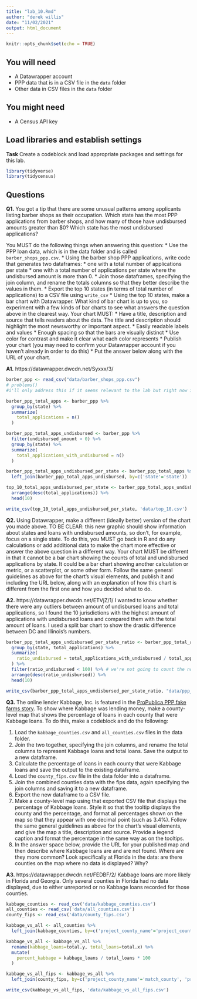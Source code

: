 ```yaml
---
title: "lab_10.Rmd"
author: "derek willis"
date: "11/02/2021"
output: html_document
---
```


```r
knitr::opts_chunk$set(echo = TRUE)
```

## You will need

* A Datawrapper account
* PPP data that is in a CSV file in the `data` folder
* Other data in CSV files in the `data` folder

## You might need

* A Census API key

## Load libraries and establish settings

**Task** Create a codeblock and load appropriate packages and settings for this lab.

```r
library(tidyverse)
library(tidycensus)
```

## Questions

**Q1.** You got a tip that there are some unusual patterns among applicants listing barber shops as their occupation. Which state has the most PPP applications from barber shops, and how many of those have undisbursed amounts greater than $0? Which state has the most undisbursed applications?

You MUST do the following things when answering this question:
* Use the PPP loan data, which is in the data folder and is called `barber_shops_ppp.csv`.
* Using the barber shop PPP applications, write code that generates two dataframes:
  * one with a total number of applications per state
  * one with a total number of applications per state where the undisbursed amount is more than 0.
* Join those dataframes, specifying the join column, and rename the totals columns so that they better describe the values in them.
* Export the top 10 states (in terms of total number of applications) to a CSV file using `write_csv`
* Using the top 10 states, make a bar chart with Datawrapper. What kind of bar chart is up to you, so experiment with a few kinds of bar charts to see what answers the question above in the clearest way. Your chart MUST:
  * Have a title, description and source that tells readers about the data. The title and description should highlight the most newsworthy or important aspect.
  * Easily readable labels and values
  * Enough spacing so that the bars are visually distinct
  * Use color for contrast and make it clear what each color represents
* Publish your chart (you may need to confirm your Datawrapper account if you haven't already in order to do this)
* Put the answer below along with the URL of your chart.

**A1.** https://datawrapper.dwcdn.net/Syxxx/3/

```r
barber_ppp <- read_csv("data/barber_shops_ppp.csv")
# problems()
#i'll only address this if it seems relevant to the lab but right now i don't think it does.

barber_ppp_total_apps <- barber_ppp %>% 
  group_by(state) %>% 
  summarize(
    total_applications = n()
  )

barber_ppp_total_apps_undisbursed <- barber_ppp %>% 
  filter(undisbursed_amount > 0) %>% 
  group_by(state) %>% 
  summarize(
    total_applications_with_undisbursed = n()
  )

barber_ppp_total_apps_undisbursed_per_state <- barber_ppp_total_apps %>%
  left_join(barber_ppp_total_apps_undisbursed, by=c('state'='state'))

top_10_total_apps_undisbursed_per_state <- barber_ppp_total_apps_undisbursed_per_state %>% 
  arrange(desc(total_applications)) %>% 
  head(10)

write_csv(top_10_total_apps_undisbursed_per_state, 'data/top_10.csv')

```

**Q2.** Using Datawrapper, make a different (ideally better) version of the chart you made above. TO BE CLEAR: this new graphic should show information about states and loans with undisbursed amounts, so don't, for example, focus on a single state. To do this, you MUST go back in R and do any calculations or add additional data to make the chart more effective or answer the above question in a different way. Your chart MUST be different in that it cannot be a bar chart showing the counts of total and undisbursed applications by state. It could be a bar chart showing another calculation or metric, or a scatterplot, or some other form. Follow the same general guidelines as above for the chart's visual elements, and publish it and including the URL below, along with an explanation of how this chart is different from the first one and how you decided what to do.

**A2.** https://datawrapper.dwcdn.net/ETVjZ/1/
I wanted to know whether there were any outliers between amount of undisbursed loans and total applications, so I found the 10 jurisdictions with the highest amount of applications with undisbursed loans and compared them with the total amount of loans. I used a split bar chart to show the drastic difference between DC and Illinois's numbers.

```r
barber_ppp_total_apps_undisbursed_per_state_ratio <- barber_ppp_total_apps_undisbursed_per_state %>% 
  group_by(state, total_applications) %>% 
  summarize(
    ratio_undisbursed = total_applications_with_undisbursed / total_applications * 100
  ) %>% 
  filter(ratio_undisbursed < 100) %>% # we're not going to count the northern mariana islands
  arrange(desc(ratio_undisbursed)) %>% 
  head(10)

write_csv(barber_ppp_total_apps_undisbursed_per_state_ratio, "data/ppp_ratio.csv")

```

**Q3.** The online lender Kabbage, Inc. is featured in the [ProPublica PPP fake farms story](https://www.propublica.org/article/ppp-farms). To show where Kabbage was lending money, make a county-level map that shows the percentage of loans in each county that were Kabbage loans. To do this, make a codeblock and do the following:

1. Load the `kabbage_counties.csv` and `all_counties.csv` files in the data folder.
2. Join the two together, specifying the join columns, and rename the total columns to represent Kabbage loans and total loans. Save the output to a new dataframe.
3. Calculate the percentage of loans in each county that were Kabbage loans and save the output to the existing dataframe.
4. Load the `county_fips.csv` file in the data folder into a dataframe.
5. Join the combined counties data with the fips data, again specifying the join columns and saving it to a new dataframe.
6. Export the new dataframe to a CSV file.
7. Make a county-level map using that exported CSV file that displays the percentage of Kabbage loans. Style it so that the tooltip displays the county and the percentage, and format all percentages shown on the map so that they appear with one decimal point (such as 3.4%). Follow the same general guidelines as above for the chart's visual elements, and give the map a title, description and source. Provide a legend caption and format the percentage in the same way as on the tooltips.
8. In the answer space below, provide the URL for your published map and then describe where Kabbage loans are and are not found. Where are they more common? Look specifically at Florida in the data: are there counties on the map where no data is displayed? Why?

**A3.**  https://datawrapper.dwcdn.net/FEDBF/2/
Kabbage loans are more likely in Florida and Georgia. Only several counties in Florida had no data displayed, due to either unreported or no Kabbage loans recorded for those counties.

```r
kabbage_counties <- read_csv('data/kabbage_counties.csv')
all_counties <- read_csv('data/all_counties.csv')
county_fips <- read_csv('data/county_fips.csv')

kabbage_vs_all <- all_counties %>%
  left_join(kabbage_counties, by=c('project_county_name'='project_county_name', 'project_state'='project_state'))

kabbage_vs_all <- kabbage_vs_all %>% 
  rename(kabbage_loans=total.y, total_loans=total.x) %>% 
  mutate(
    percent_kabbage = kabbage_loans / total_loans * 100
  )

kabbage_vs_all_fips <- kabbage_vs_all %>%
  left_join(county_fips, by=c('project_county_name'='match_county', 'project_state'='state'))

write_csv(kabbage_vs_all_fips, 'data/kabbage_vs_all_fips.csv')

```
